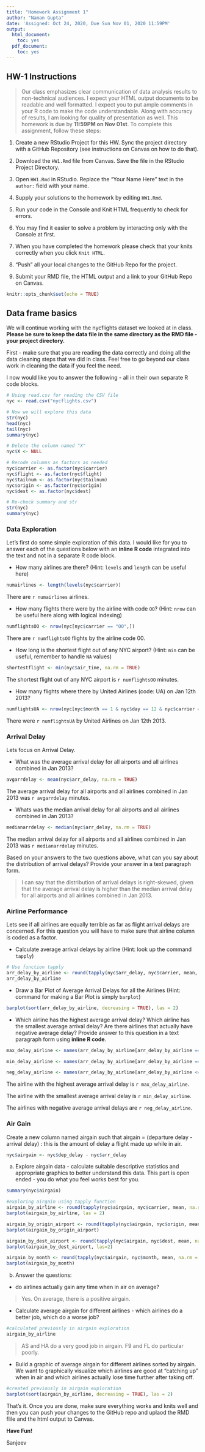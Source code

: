 ```yaml
---
title: "Homework Assignment 1"
author: "Naman Gupta"
date: 'Assigned: Oct 24, 2020, Due Sun Nov 01, 2020 11:59PM'
output:
  html_document:
    toc: yes
  pdf_document:
    toc: yes
---
```


## HW-1 Instructions

> Our class emphasizes clear communication of data analysis results to non-technical audiences. I expect your HTML output documents to be readable and well formatted. I expect you to put ample comments in your R code to make the code understandable. Along with accuracy of results, I am looking for quality of presentation as well. This homework is due by **11:59PM on Nov 01st**.  To complete this assignment, follow these steps:

1. Create a new RStudio Project for this HW. Sync the project directory with a GitHub Repository (see instructions on Canvas on how to do that). 

2. Download the `HW1.Rmd` file from Canvas. Save the file in the RStudio Project Directory. 

3. Open `HW1.Rmd` in RStudio. Replace the "Your Name Here" text in the `author:` field with your name.

4. Supply your solutions to the homework by editing `HW1.Rmd`.

5. Run your code in the Console and Knit HTML frequently to check for errors.

6. You may find it easier to solve a problem by interacting only with the Console at first. 

7. When you have completed the homework please check that your knits correctly when you click `Knit HTML`.

8. "Push" all your local changes to the GitHub Repo for the project.

9. Submit your RMD file, the HTML output and a link to your GitHub Repo on Canvas.


```r
knitr::opts_chunk$set(echo = TRUE)
```

## Data frame basics

We will continue working with the nycflights dataset we looked at in class. **Please be sure to keep the data file in the same directory as the RMD file - your project directory.**

First - make sure that you are reading the data correctly and doing all the data cleaning steps that we did in class. Feel free to go beyond our class work in cleaning the data if you feel the need. 

I now would like you to answer the following - all in their own separate R code blocks.

```r
# Using read.csv for reading the CSV file
nyc <- read.csv("nycflights.csv")

# Now we will explore this data
str(nyc)
head(nyc)
tail(nyc)
summary(nyc)

# Delete the column named "X"
nyc$X <- NULL

# Recode columns as factors as needed
nyc$carrier <- as.factor(nyc$carrier)
nyc$flight <- as.factor(nyc$flight)
nyc$tailnum <- as.factor(nyc$tailnum)
nyc$origin <- as.factor(nyc$origin)
nyc$dest <- as.factor(nyc$dest)

# Re-check summary and str
str(nyc)
summary(nyc)
```

### Data Exploration

Let's first do some simple exploration of this data. I would like for you to answer each of the questions below with an **inline R code** integrated into the text and not in a separate R code block.

- How many airlines are there? (Hint: `levels` and `length` can be useful here)
```r
numairlines <- length(levels(nyc$carrier))
```
There are `r numairlines` airlines.

- How many flights there were by the airline with code `OO`? (Hint: `nrow` can be useful here along with logical indexing)
```r
numflightsOO <- nrow(nyc[nyc$carrier == "OO",])
```
There are `r numflightsOO` flights by the airline code 00.

- How long is the shortest flight out of any NYC airport? (Hint: `min` can be useful, remember to handle `NA` values)
```r
shortestflight <- min(nyc$air_time, na.rm = TRUE)
```
The shortest flight out of any NYC airport is `r numflightsOO` minutes.

- How many flights where there by United Airlines (code: UA) on Jan 12th 2013?
```r
numflightsUA <- nrow(nyc[nyc$month == 1 & nyc$day == 12 & nyc$carrier == "UA",])
```
There were `r numflightsUA` by United Airlines on Jan 12th 2013.

### Arrival Delay

Lets focus on Arrival Delay.

- What was the average arrival delay for all airports and all airlines combined in Jan 2013? 
```r
avgarrdelay <- mean(nyc$arr_delay, na.rm = TRUE)
```
The average arrival delay for all airports and all airlines combined in Jan 2013 was `r avgarrdelay` minutes.

- Whats was the median arrival delay for all airports and all airlines combined in Jan 2013?
```r
medianarrdelay <- median(nyc$arr_delay, na.rm = TRUE)
```
The median arrival delay for all airports and all airlines combined in Jan 2013 was `r medianarrdelay` minutes.

Based on your answers to the two questions above, what can you say about the distribution of arrival delays? Provide your answer in a text paragraph form.

>I can say that the distribution of arrival delays is right-skewed, given that the average arrival delay is higher than the median arrival delay for all airports and all airlines combined in Jan 2013.

### Airline Performance

Lets see if all airlines are equally terrible as far as flight arrival delays are concerned. For this question you will have to make sure that airline column is coded as a factor.

- Calculate average arrival delays by airline (Hint: look up the command `tapply`)
```r
# Use function tapply
arr_delay_by_airline <- round(tapply(nyc$arr_delay, nyc$carrier, mean, na.rm = TRUE),2)
arr_delay_by_airline
```

- Draw a Bar Plot of Average Arrival Delays for all the Airlines (Hint: command for making a Bar Plot is simply `barplot`)
```r
barplot(sort(arr_delay_by_airline, decreasing = TRUE), las = 2)
```


- Which airline has the highest average arrival delay? Which airline has the smallest average arrival delay? Are there airlines that actually have negative average delay? Provide answer to this question in a text paragraph form using **inline R code**.
```r
max_delay_airline <- names(arr_delay_by_airline[arr_delay_by_airline == max(arr_delay_by_airline)])

min_delay_airline <- names(arr_delay_by_airline[arr_delay_by_airline == min(arr_delay_by_airline)])

neg_delay_airline <- names(arr_delay_by_airline[arr_delay_by_airline <= 0])
```

The airline with the highest average arrival delay is `r max_delay_airline`.

The airline with the smallest average arrival delay is `r min_delay_airline`.

The airlines with negative average arrival delays are `r neg_delay_airline`.

### Air Gain

Create a new column named airgain such that airgain = (departure delay - arrival delay) : this is the amount of delay a flight made up while in air.
```r
nyc$airgain <- nyc$dep_delay - nyc$arr_delay
```

a) Explore airgain data - calculate suitable descriptive statistics and appropriate graphics to better understand this data. This part is open ended - you do what you feel works best for you.

```r
summary(nyc$airgain)

#exploring airgain using tapply function
airgain_by_airline <- round(tapply(nyc$airgain, nyc$carrier, mean, na.rm = TRUE),2)
barplot(airgain_by_airline, las = 2)

airgain_by_origin_airport <- round(tapply(nyc$airgain, nyc$origin, mean, na.rm = TRUE),2)
barplot(airgain_by_origin_airport)

airgain_by_dest_airport <- round(tapply(nyc$airgain, nyc$dest, mean, na.rm = TRUE),2)
barplot(airgain_by_dest_airport, las=2)

airgain_by_month <- round(tapply(nyc$airgain, nyc$month, mean, na.rm = TRUE),2)
barplot(airgain_by_month)
```


b) Answer the questions:

  - do airlines actually gain any time when in air on average? 
  
>Yes. On average, there is a positive airgain.

  - Calculate average airgain for different airlines - which airlines do a better job, which do a worse job? 
```r
#calculated previously in airgain exploration
airgain_by_airline
```
>AS and HA do a very good job in airgain. F9 and FL do particular poorly.

  - Build a graphic  of average airgain for different airlines sorted by airgain. We want to graphically visualize which airlines are good at "catching up" when in air and which airlines actually lose time further after taking off.
```r
#created previously in airgain exploration
barplot(sort(airgain_by_airline, decreasing = TRUE), las = 2)
```

That's it. Once you are done, make sure everything works and knits well and then you can push your changes to the GitHub repo and uplaod the RMD flile and the html output to Canvas.

**Have Fun!**

Sanjeev